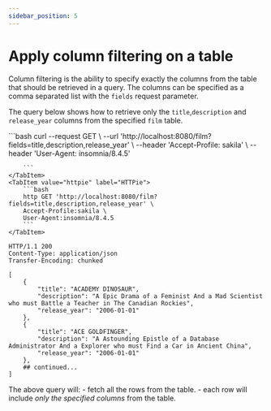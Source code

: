 ```yaml
---
sidebar_position: 5
---
```


# Apply column filtering on a table

Column filtering is the ability to specify exactly the columns from the table that should be retrieved in a query.
The columns can be specified as a comma separated list with the `fields` request parameter.

The query below shows how to retrieve only the `title`,`description` and `release_year` columns from the specified `film` table.


<Tabs>
    <TabItem value="cURL" label="cURL" default>
        ```bash
        curl --request GET \
        --url 'http://localhost:8080/film?fields=title,description,release_year' \
        --header 'Accept-Profile: sakila' \
        --header 'User-Agent: insomnia/8.4.5'

        ```
    </TabItem>
    <TabItem value="httpie" label="HTTPie">
        ```bash
        http GET 'http://localhost:8080/film?fields=title,description,release_year' \
        Accept-Profile:sakila \
        User-Agent:insomnia/8.4.5
        ```
    </TabItem>
</Tabs>


```http
HTTP/1.1 200
Content-Type: application/json
Transfer-Encoding: chunked

[
	{
		"title": "ACADEMY DINOSAUR",
		"description": "A Epic Drama of a Feminist And a Mad Scientist who must Battle a Teacher in The Canadian Rockies",
		"release_year": "2006-01-01"
	},
	{
		"title": "ACE GOLDFINGER",
		"description": "A Astounding Epistle of a Database Administrator And a Explorer who must Find a Car in Ancient China",
		"release_year": "2006-01-01"
	},
    ## continued...
]

```

The above query will:
    - fetch all the rows from the table.
    - each row will include *only the specified columns* from the table.








